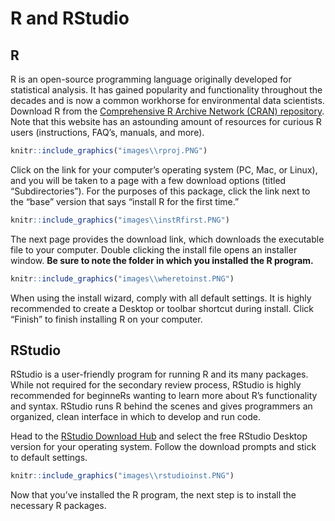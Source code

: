 # R and RStudio {#R}

## R

R is an open-source programming language originally developed for statistical analysis. It has gained popularity and functionality throughout the decades and is now a common workhorse for 
environmental data scientists. Download R from the [Comprehensive R Archive Network (CRAN) repository](https://cloud.r-project.org){target="_blank"}. 
Note that this website has an astounding amount of resources for curious R users (instructions, FAQ's, manuals, and more). 

```r
knitr::include_graphics("images\\rproj.PNG")
```


Click on the link for your computer's operating system (PC, Mac, or Linux), and you will be taken to a page with a few download options (titled "Subdirectories"). For the purposes of this package, click the link next to the "base" version that says "install R for the first time." 

```r
knitr::include_graphics("images\\instRfirst.PNG")
```


The next page provides the download link, which downloads the executable file to your computer. Double clicking the install file opens an installer window. **Be sure to note the folder in which you installed the R program.** 

```r
knitr::include_graphics("images\\wheretoinst.PNG")
```

When using the install wizard, comply with all default settings. It is highly recommended to create a Desktop or toolbar shortcut during install. Click "Finish" to finish installing R on your computer.

## RStudio

RStudio is a user-friendly program for running R and its many packages. While not required for the secondary review process, RStudio is highly recommended for beginneRs wanting to learn more about R's functionality and syntax. RStudio runs R behind the scenes and gives programmers an organized, clean interface in which to develop and run code.


Head to the [RStudio Download Hub](https://www.rstudio.com/products/rstudio/download/){target="_blank"} and select the free RStudio Desktop version for your operating system. Follow the download prompts and stick to default settings. 

```r
knitr::include_graphics("images\\rstudioinst.PNG")
```

Now that you've installed the R program, the next step is to install the necessary R packages.